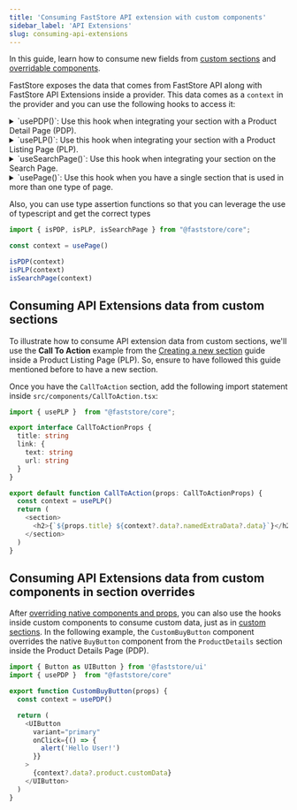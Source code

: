 ```yaml
---
title: 'Consuming FastStore API extension with custom components'
sidebar_label: 'API Extensions'
slug: consuming-api-extensions
---
```


In this guide, learn how to consume new fields from [custom sections](https://developers.vtex.com/docs/guides/faststore/building-sections-creating-a-new-section) and [overridable components](https://developers.vtex.com/docs/guides/faststore/building-sections-overriding-components-and-props).

FastStore exposes the data that comes from FastStore API along with FastStore API Extensions inside a provider.
This data comes as a `context` in the provider and you can use the following hooks to access it:

<details>
<summary>`usePDP()`: Use this hook when integrating your section with a Product Detail Page (PDP).</summary>

```ts
import { usePDP } from "@faststore/core"

const context = usePDP()
```

</details>

<details>
<summary>`usePLP()`: Use this hook when integrating your section with a Product Listing Page (PLP).</summary>

```ts
import { usePLP } from "@faststore/core"

const context = usePLP()
```

</details>

<details>
<summary>`useSearchPage()`: Use this hook when integrating your section on the Search Page.</summary>

```ts
import { useSearchPage } from "@faststore/core"

const context = useSearchPage()
```

</details>

<details>
<summary>`usePage()`: Use this hook when you have a single section that is used in more than one type of page.</summary>

```ts
import { usePage } from "@faststore/core"

const context = usePage()
```

This hook returns one of the following types as context: `PDPContext`, `PLPContext`, or `SearchPageContext`, and you can decide how to handle it depending on the page that will use this hook by passing the types as generics.

```ts
import { usePage } from "@faststore/core"

const context = usePage<PLPContext | SearchPageContext>()
```

</details>

Also, you can use type assertion functions so that you can leverage the use of typescript and get the correct types

```ts
import { isPDP, isPLP, isSearchPage } from "@faststore/core";

const context = usePage()

isPDP(context)
isPLP(context)
isSearchPage(context)
```

## Consuming API Extensions data from custom sections

To illustrate how to consume API extension data from custom sections, we'll use the **Call To Action** example from the [Creating a new section](https://developers.vtex.com/docs/guides/faststore/building-sections-creating-a-new-section) guide inside a Product Listing Page (PLP).
So, ensure to have followed this guide mentioned before to have a new section.

Once you have the `CallToAction` section, add the following import statement inside `src/components/CallToAction.tsx`:

```ts src/components/CallToAction.tsx mark=1,12
import { usePLP }  from "@faststore/core";

export interface CallToActionProps {
  title: string
  link: {
    text: string
    url: string
  }
}

export default function CallToAction(props: CallToActionProps) {
  const context = usePLP()
  return (
    <section>
      <h2>{`${props.title} ${context?.data?.namedExtraData?.data}`}</h2>
    </section>
  )
}
```

## Consuming API Extensions data from custom components in section overrides

After [overriding native components and props](https://developers.vtex.com/docs/guides/faststore/building-sections-overriding-components-and-props#overriding-a-native-component), you can also use the hooks inside custom components to consume custom data, just as in [custom sections](https://developers.vtex.com/docs/guides/faststore/api-extensions-consuming-api-extensions#consuming-api-extensions-data-from-custom-sections).
In the following example, the `CustomBuyButton` component overrides the native `BuyButton` component from the `ProductDetails` section inside the Product Details Page (PDP).

```ts src/components/CustomBuyButton.tsx mark=2,5
import { Button as UIButton } from '@faststore/ui'
import { usePDP }  from "@faststore/core"

export function CustomBuyButton(props) {
  const context = usePDP()

  return (
    <UIButton
      variant="primary"
      onClick={() => {
        alert('Hello User!')
      }}
    >
      {context?.data?.product.customData}
    </UIButton>
  )
}
```
